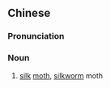 {{also|蚕蛾}}
==Chinese==
{{zh-forms|s=蚕蛾}}

===Pronunciation===
{{zh-pron
|m=cán'é
|c=caam4 ngo4
|cat=n
}}

===Noun===
{{zh-noun}}

# [[silk]] [[moth]], [[silkworm]] moth

{{zh-cat|Insects}}